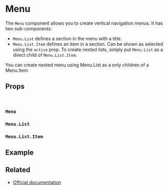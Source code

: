 
<Meta title="Components/Menu" />

# Menu

The `Menu` component allows you to create vertical navigation menus. It has two sub-components:

- `Menu.List` defines a section in the menu with a title.
- `Menu.List.Item` defines an item in a section. Can be shown as selected using the `active` prop.
  To create nested lists, simply put `Menu.List` as a direct child of `Menu.List.Item`.

<Message color="info">
  <Message.Body>
    You can create nested menu using Menu.List as a only children of a Menu.Item
  </Message.Body>
</Message>

## Props

<br />

### `Menu`

<Props of={Menu} />

### `Menu.List`

<ArgsTable of={Menu.List} />

### `Menu.List.Item`

<ArgsTable of={Menu.List.Item} />

## Example 

<Canvas>
  <Story story={stories.BasicUsage} name="Menu" />
</Canvas>


## Related

- [Official documentation](https://bulma.io/documentation/components/menu/)
